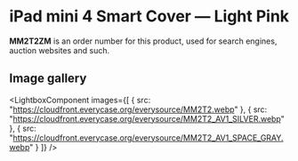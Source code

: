 
# iPad mini 4 Smart Cover — Light Pink

<Callout type='info' emoji='👉🏻'>**MM2T2ZM** is an order number for this product, used for search engines, auction websites and such.</Callout>

## Image gallery

<LightboxComponent
    images={[
      {
        src: "https://cloudfront.everycase.org/everysource/MM2T2.webp"
      },
      {
        src: "https://cloudfront.everycase.org/everysource/MM2T2_AV1_SILVER.webp"
      },
      {
        src: "https://cloudfront.everycase.org/everysource/MM2T2_AV1_SPACE_GRAY.webp"
      }
    ]}
  />
